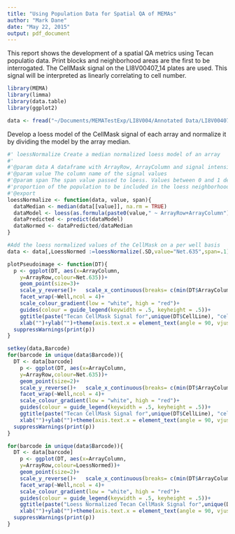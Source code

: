 ```yaml
---
title: "Using Population Data for Spatial QA of MEMAs"
author: "Mark Dane"
date: "May 22, 2015"
output: pdf_document
---
```


This report shows the development of a spatial QA metrics using Tecan populatio data. Print blocks and neighborhood areas are the first to be interrogated. The CellMask signal on the LI8V00407_14 plates are used. This signal will be interpreted as linearly correlating to cell number.



```r
library(MEMA)
library(limma)
library(data.table)
library(ggplot2)

data <- fread("~/Documents/MEMATestExp/LI8V004/Annotated Data/LI8V00407_14PopAnn.txt")

```
Develop a loess model of the CellMask signal of each array and normalize it by dividing the model by the array median.


```r
#' loessNormalize Create a median normalized loess model of an array
#'
#'@param data A dataframe with ArrayRow, ArrayColumn and signal intensity columns
#'@param value The column name of the signal values
#'@param span The span value passed to loess. Values between 0 and 1 determine the 
#'proportion of the population to be included in the loess neighborhood.
#'@export
loessNormalize <- function(data, value, span){
  dataMedian <- median(data[[value]], na.rm = TRUE)
  dataModel <- loess(as.formula(paste0(value," ~ ArrayRow+ArrayColumn")), data,span=span)
  dataPredicted <- predict(dataModel)
  dataNormed <- dataPredicted/dataMedian
}


```

```r
#Add the loess normalized values of the CellMask on a per well basis
data <- data[,LoessNormed :=loessNormalize(.SD,value="Net.635",span=.1), by="Barcode,Well"]

plotPseudoimage <- function(DT){
  p <- ggplot(DT, aes(x=ArrayColumn,
    y=ArrayRow,colour=Net.635))+
    geom_point(size=3)+
    scale_y_reverse()+   scale_x_continuous(breaks= c(min(DT$ArrayColumn),round(mean(c(min(DT$ArrayColumn),max(DT$ArrayColumn)))),max(DT$ArrayColumn)))+
    facet_wrap(~Well,ncol = 4)+
    scale_colour_gradient(low = "white", high = "red")+
    guides(colour = guide_legend(keywidth = .5, keyheight = .5))+
    ggtitle(paste("Tecan CellMask Signal for",unique(DT$CellLine), "cells in plate",unique(DT$Barcode)))+
    xlab("")+ylab("")+theme(axis.text.x = element_text(angle = 90, vjust = 0.5, hjust=1),plot.title = element_text(size = rel(.5)),legend.text=element_text(size = rel(.3)),legend.title=element_text(size = rel(.3)))
  suppressWarnings(print(p))
}

setkey(data,Barcode)
for(barcode in unique(data$Barcode)){
  DT <- data[barcode]
    p <- ggplot(DT, aes(x=ArrayColumn,
    y=ArrayRow,colour=Net.635))+
    geom_point(size=2)+
    scale_y_reverse()+   scale_x_continuous(breaks= c(min(DT$ArrayColumn),round(mean(c(min(DT$ArrayColumn),max(DT$ArrayColumn)))),max(DT$ArrayColumn)))+
    facet_wrap(~Well,ncol = 4)+
    scale_colour_gradient(low = "white", high = "red")+
    guides(colour = guide_legend(keywidth = .5, keyheight = .5))+
    ggtitle(paste("Tecan CellMask Signal for",unique(DT$CellLine), "cells in plate",unique(DT$Barcode)))+
    xlab("")+ylab("")+theme(axis.text.x = element_text(angle = 90, vjust = 0.5, hjust=1),plot.title = element_text(size = rel(.5)),legend.text=element_text(size = rel(.3)),legend.title=element_text(size = rel(.3)))
  suppressWarnings(print(p))
}

for(barcode in unique(data$Barcode)){
  DT <- data[barcode]
    p <- ggplot(DT, aes(x=ArrayColumn,
    y=ArrayRow,colour=LoessNormed))+
    geom_point(size=2)+
    scale_y_reverse()+   scale_x_continuous(breaks= c(min(DT$ArrayColumn),round(mean(c(min(DT$ArrayColumn),max(DT$ArrayColumn)))),max(DT$ArrayColumn)))+
    facet_wrap(~Well,ncol = 4)+
    scale_colour_gradient(low = "white", high = "red")+
    guides(colour = guide_legend(keywidth = .5, keyheight = .5))+
    ggtitle(paste("Loess Normalized Tecan CellMask Signal for",unique(DT$CellLine), "cells in plate",unique(DT$Barcode)))+
    xlab("")+ylab("")+theme(axis.text.x = element_text(angle = 90, vjust = 0.5, hjust=1),plot.title = element_text(size = rel(.5)),legend.text=element_text(size = rel(.3)),legend.title=element_text(size = rel(.3)))
  suppressWarnings(print(p))
}

  
```
